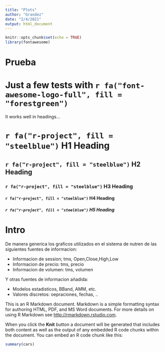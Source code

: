 ```yaml
---
title: "Plots"
author: "Grandez"
date: "2/4/2021"
output: html_document
---
```


```r
knitr::opts_chunk$set(echo = TRUE)
library(fontawesome)
```

# Prueba
# Just a few tests with `r fa("font-awesome-logo-full", fill = "forestgreen")`

It works well in headings...

# `r fa("r-project", fill = "steelblue")` H1 Heading

## `r fa("r-project", fill = "steelblue")` H2 Heading

### `r fa("r-project", fill = "steelblue")` H3 Heading

#### `r fa("r-project", fill = "steelblue")` H4 Heading

##### `r fa("r-project", fill = "steelblue")` H5 Heading

# Intro

De manera generica los graficos utilizados en el sistema de nutren de las siguientes fuentes de informacion:

- Informacion de session; tms, Open,Close,High,Low
- Informacion de precio:  tms, precio
- Informacion de volumen: tms, volumen

Y otras fuentes de informacion añadida:

- Modelos estadisticos, BBand, AMM, etc.
- Valores discretos: oepraciones, fechas, ..

This is an R Markdown document. Markdown is a simple formatting syntax for authoring HTML, PDF, and MS Word documents. For more details on using R Markdown see <http://rmarkdown.rstudio.com>.

When you click the **Knit** button a document will be generated that includes both content as well as the output of any embedded R code chunks within the document. You can embed an R code chunk like this:

```r
summary(cars)
```
